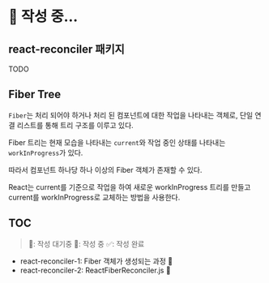 
# 📝 작성 중...

## react-reconciler 패키지

TODO

## Fiber Tree

`Fiber`는 처리 되어야 하거나 처리 된 컴포넌트에 대한 작업을 나타내는 객체로, 단일 연결 리스트를 통해 트리 구조를 이루고 있다.

Fiber 트리는 현재 모습을 나타내는 `current`와 작업 중인 상태를 나타내는 `workInProgress`가 있다.

따라서 컴포넌트 하나당 하나 이상의 Fiber 객체가 존재할 수 있다.

React는 current를 기준으로 작업을 하여 새로운 workInProgress 트리를 만들고 current를 workInProgress로 교체하는 방법을 사용한다.

## TOC

> 👀: 작성 대기중
> 📝: 작성 중
> ✅: 작성 완료

- react-reconciler-1: Fiber 객체가 생성되는 과정 📝
- react-reconciler-2: ReactFiberReconciler.js 📝
